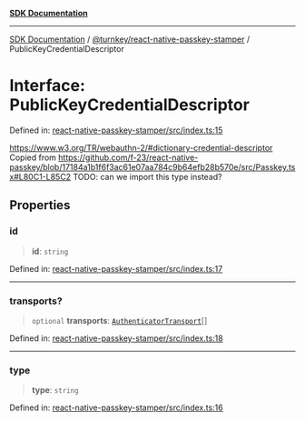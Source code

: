 [**SDK Documentation**](../../../README.mdx)

***

[SDK Documentation](../../../packages.mdx) / [@turnkey/react-native-passkey-stamper](../README.mdx) / PublicKeyCredentialDescriptor

# Interface: PublicKeyCredentialDescriptor

Defined in: [react-native-passkey-stamper/src/index.ts:15](https://github.com/tkhq/sdk/blob/e1b1a69bdd608320aaf03cc2dbbf68dc0c52b28d/packages/react-native-passkey-stamper/src/index.ts#L15)

https://www.w3.org/TR/webauthn-2/#dictionary-credential-descriptor
Copied from https://github.com/f-23/react-native-passkey/blob/17184a1b1f6f3ac61e07aa784c9b64efb28b570e/src/Passkey.tsx#L80C1-L85C2
TODO: can we import this type instead?

## Properties

### id

> **id**: `string`

Defined in: [react-native-passkey-stamper/src/index.ts:17](https://github.com/tkhq/sdk/blob/e1b1a69bdd608320aaf03cc2dbbf68dc0c52b28d/packages/react-native-passkey-stamper/src/index.ts#L17)

***

### transports?

> `optional` **transports**: [`AuthenticatorTransport`](../enumerations/AuthenticatorTransport.mdx)[]

Defined in: [react-native-passkey-stamper/src/index.ts:18](https://github.com/tkhq/sdk/blob/e1b1a69bdd608320aaf03cc2dbbf68dc0c52b28d/packages/react-native-passkey-stamper/src/index.ts#L18)

***

### type

> **type**: `string`

Defined in: [react-native-passkey-stamper/src/index.ts:16](https://github.com/tkhq/sdk/blob/e1b1a69bdd608320aaf03cc2dbbf68dc0c52b28d/packages/react-native-passkey-stamper/src/index.ts#L16)

